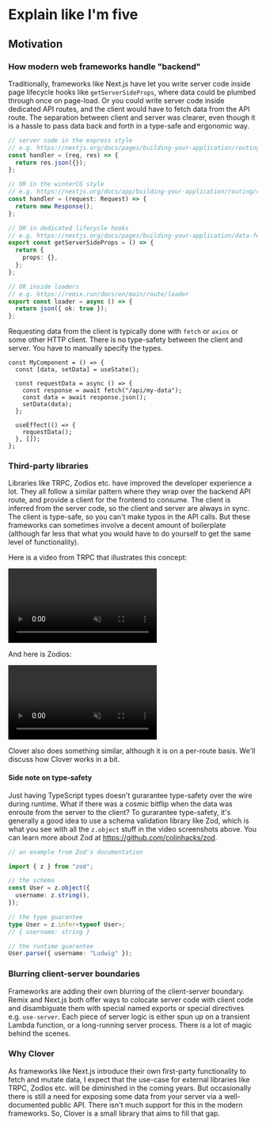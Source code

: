 # Explain like I'm five

## Motivation

### How modern web frameworks handle "backend"

Traditionally, frameworks like Next.js have let you write server code inside page lifecycle hooks like `getServerSideProps`, where data could be plumbed through once on page-load. Or you could write server code inside dedicated API routes, and the client would have to fetch data from the API route. The separation between client and server was clearer, even though it is a hassle to pass data back and forth in a type-safe and ergonomic way.

```ts
// server code in the express style
// e.g. https://nextjs.org/docs/pages/building-your-application/routing/api-routes
const handler = (req, res) => {
  return res.json({});
};

// OR in the winterCG style
// e.g. https://nextjs.org/docs/app/building-your-application/routing/router-handlers
const handler = (request: Request) => {
  return new Response();
};

// OR in dedicated lifecycle hooks
// e.g. https://nextjs.org/docs/pages/building-your-application/data-fetching/get-server-side-props
export const getServerSideProps = () => {
  return {
    props: {},
  };
};

// OR inside loaders
// e.g. https://remix.run/docs/en/main/route/loader
export const loader = async () => {
  return json({ ok: true });
};
```

Requesting data from the client is typically done with `fetch` or `axios` or some other HTTP client. There is no type-safety between the client and server. You have to manually specify the types.

```tsx
const MyComponent = () => {
  const [data, setData] = useState();

  const requestData = async () => {
    const response = await fetch("/api/my-data");
    const data = await response.json();
    setData(data);
  };

  useEffect(() => {
    requestData();
  }, []);
};
```

### Third-party libraries

Libraries like TRPC, Zodios etc. have improved the developer experience a lot. They all follow a similar pattern where they wrap over the backend API route, and provide a client for the frontend to consume. The client is inferred from the server code, so the client and server are always in sync. The client is type-safe, so you can't make typos in the API calls. But these frameworks can sometimes involve a decent amount of boilerplate (although far less that what you would have to do yourself to get the same level of functionality).

Here is a video from TRPC that illustrates this concept:

<video autoplay muted>
  <source
    src="https://assets.trpc.io/www/v10/v10-dark-landscape.mp4"
    type="video/mp4"
  />
</video>

And here is Zodios:

<video autoplay muted>
  <source src="https://www.zodios.org/video/zodios.mp4" type="video/mp4" />
</video>

Clover also does something similar, although it is on a per-route basis. We'll discuss how Clover works in a bit.

#### Side note on type-safety

Just having TypeScript types doesn't gurarantee type-safety over the wire during runtime. What if there was a cosmic bitflip when the data was enroute from the server to the client? To gurarantee type-safety, it's generally a good idea to use a schema validation library like Zod, which is what you see with all the `z.object` stuff in the video screenshots above. You can learn more about Zod at https://github.com/colinhacks/zod.

```ts
// an example from Zod's documentation

import { z } from "zod";

// the schema
const User = z.object({
  username: z.string(),
});

// the type guarantee
type User = z.infer<typeof User>;
// { username: string }

// the runtime guarantee
User.parse({ username: "Ludwig" });
```

### Blurring client-server boundaries

Frameworks are adding their own blurring of the client-server boundary. Remix and Next.js both offer ways to colocate server code with client code and disambiguate them with special named exports or special directives e.g. `use-server`. Each piece of server logic is either spun up on a transient Lambda function, or a long-running server process. There is a lot of magic behind the scenes.

### Why Clover

As frameworks like Next.js introduce their own first-party functionality to fetch and mutate data, I expect that the use-case for external libraries like TRPC, Zodios etc. will be diminished in the coming years. But occasionally there is still a need for exposing some data from your server via a well-documented public API. There isn't much support for this in the modern frameworks. So, Clover is a small library that aims to fill that gap.
